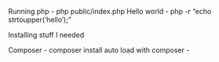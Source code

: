 Running php - php public/index.php
Hello world - php -r "echo strtoupper('hello');"

Installing stuff I needed 

Composer - composer install
auto load with composer - 
